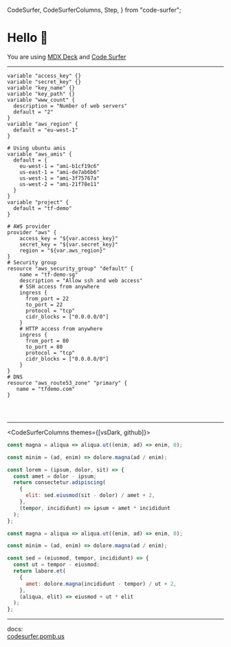   CodeSurfer,
  CodeSurferColumns,
  Step,
} from "code-surfer";


# Hello 👋

You are using [MDX Deck](https://github.com/jxnblk/mdx-deck) and [Code Surfer](https://codesurfer.pomb.us)

---

<CodeSurfer>

```hcl title="This is a Terraform"
variable "access_key" {}
variable "secret_key" {}
variable "key_name" {}
variable "key_path" {}
variable "www_count" {
  description = "Number of web servers"
  default = "2"
}
variable "aws_region" {
  default = "eu-west-1"
}

# Using ubuntu amis
variable "aws_amis" {
  default = {
    eu-west-1 = "ami-b1cf19c6"
    us-east-1 = "ami-de7ab6b6"
    us-west-1 = "ami-3f75767a"
    us-west-2 = "ami-21f78e11"
  }
}
variable "project" {
  default = "tf-demo"
}
```

```hcl
# AWS provider
provider "aws" {
    access_key = "${var.access_key}"
    secret_key = "${var.secret_key}"
    region = "${var.aws_region}"
}
# Security group
resource "aws_security_group" "default" {
    name = "tf-demo-sg"
    description = "Allow ssh and web access"
    # SSH access from anywhere
    ingress {
      from_port = 22
      to_port = 22
      protocol = "tcp"
      cidr_blocks = ["0.0.0.0/0"]
    }
    # HTTP access from anywhere
    ingress {
      from_port = 80
      to_port = 80
      protocol = "tcp"
      cidr_blocks = ["0.0.0.0/0"]
    }
}
# DNS
resource "aws_route53_zone" "primary" {
   name = "tfdemo.com"
}
```

```diff 1

```

```diff 2

```

```diff 3

```

</CodeSurfer>

---

<CodeSurferColumns themes={[vsDark, github]}>

<Step>

```js
const magna = aliqua => aliqua.ut((enim, ad) => enim, 0);
```

```js
const minim = (ad, enim) => dolore.magna(ad / enim);
```

</Step>

<Step>

```js
const lorem = (ipsum, dolor, sit) => {
  const amet = dolor - ipsum;
  return consectetur.adipiscing(
    {
      elit: sed.eiusmod(sit - dolor) / amet + 2,
    },
    (tempor, incididunt) => ipsum + amet * incididunt
  );
};

const magna = aliqua => aliqua.ut((enim, ad) => enim, 0);
```

```js
const minim = (ad, enim) => dolore.magna(ad / enim);

const sed = (eiusmod, tempor, incididunt) => {
  const ut = tempor - eiusmod;
  return labore.et(
    {
      amet: dolore.magna(incididunt - tempor) / ut + 2,
    },
    (aliqua, elit) => eiusmod + ut * elit
  );
};
```

</Step>

</CodeSurferColumns>

---

docs:  
[codesurfer.pomb.us](https://codesurfer.pomb.us)
